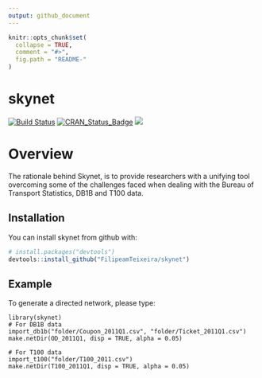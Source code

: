 ```yaml
---
output: github_document
---
```


<!-- README.md is generated from README.Rmd. Please edit that file -->

```r
knitr::opts_chunk$set(
  collapse = TRUE,
  comment = "#>",
  fig.path = "README-"
)
```

# skynet

[![Build Status](https://travis-ci.org/FilipeamTeixeira/skynet.svg?branch=master)](https://travis-ci.org/FilipeamTeixeira/skynet.svg?branch=master)
[![CRAN_Status_Badge](http://www.r-pkg.org/badges/version/skynet)](https://cran.r-project.org/package=skynet)
![](https://cranlogs.r-pkg.org/badges/grand-total/skynet?color=brightgreen)


# Overview

The rationale behind Skynet, is to provide researchers with a unifying tool overcoming some of the challenges faced when dealing with the Bureau of Transport Statistics, DB1B and T100 data.

## Installation

You can install skynet from github with:

```r
# install.packages("devtools")
devtools::install_github("FilipeamTeixeira/skynet")
```

## Example

To generate a directed network, please type:

    library(skynet)
    # For DB1B data
    import_db1b("folder/Coupon_2011Q1.csv", "folder/Ticket_2011Q1.csv")
    make.netDir(OD_2011Q1, disp = TRUE, alpha = 0.05)

    # For T100 data
    import_t100("folder/T100_2011.csv")
    make.netDir(T100_2011Q1, disp = TRUE, alpha = 0.05)


